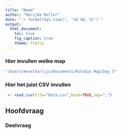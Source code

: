 ```yaml
---
title: "Naam"
author: "Marijke Muller"
date: "`r format(Sys.time(), '%d %B, %Y')`"
output:
  html_document:
    toc: true
    fig_caption: true
    theme: flatly
---
```



### Hier invullen welke map 
```r
"/Users/merelkarlijn/Documents/Rstudio Map/Dag 3"
``` 

### Hier het juist CSV invullen
```r
 <- read.csv(file="Data.csv",head=TRUE,sep=";")
````

## Hoofdvraag 
### Deelvraag


